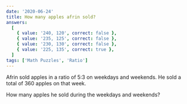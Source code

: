 ```yaml
---
date: '2020-06-24'
title: How many apples afrin sold?
answers:
  [
    { value: '240, 120', correct: false },
    { value: '235, 125', correct: false },
    { value: '230, 130', correct: false },
    { value: '225, 135', correct: true },
  ]
tags: ['Math Puzzles', 'Ratio']
---
```


Afrin sold apples in a ratio of 5:3 on weekdays and weekends. He sold a total of 360 apples on that week.

How many apples he sold during the weekdays and weekends?
